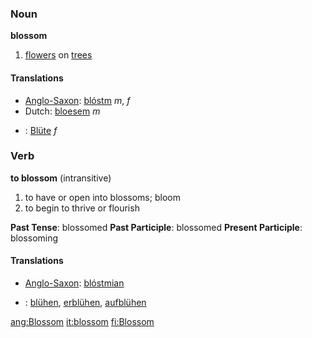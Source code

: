 ===Noun===
'''blossom'''

# [[flower]]s on [[tree]]s

====Translations====
*[[Anglo-Saxon]]: [[blóstm]] ''m'', ''f''
*Dutch: [[bloesem]] ''m''
*{{de}}: [[Blüte]] ''f''

===Verb===
'''to blossom''' (intransitive)

# to have or open into blossoms; bloom
#to begin to thrive or flourish

'''Past Tense''': blossomed
'''Past Participle''': blossomed
'''Present Participle''': blossoming

====Translations====
*[[Anglo-Saxon]]: [[blóstmian]]
*{{de}}: [[blühen]], [[erblühen]], [[aufblühen]]

[[ang:Blossom]]
[[it:blossom]]
[[fi:Blossom]]